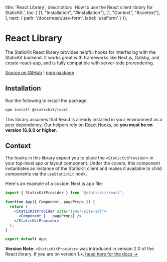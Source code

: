 
  title: 'React Library',
  description: 'How to use the React client library for StaticKit.',
  toc: [
    [1, "Installation", "#installation"],
    [1, "Context", "#context"],
  ],
  next: {
    path: '/docs/react/use-form',
    label: 'useForm'
  }
});

# React Library

The StaticKit React library provides helpful hooks for interfacing with the StaticKit backend. It works great with frameworks like Next.js, Gatsby, and create-react-app, and is fully compatible with server-side prerendering.

[Source on GitHub](https://github.com/unstacked/statickit-react) | [npm package](https://www.npmjs.com/package/@statickit/react)

## Installation

Run the following to install the package:

```bash
npm install @statickit/react
```

This library assumes that React is already installed in your environment as a peer dependency. Our helpers rely on [React Hooks](https://reactjs.org/docs/hooks-intro.html), so **you must be on version 16.8.0 or higher**.

## Context

The hooks in this library expect you to place the `<StaticKitProvider>` in your top-level app or layout component. Under the covers, this component instantiates an instance of the StaticKit client and makes it available to child components via the `useStaticKit` hook.

Here's an example of a custom Next.js app file:

```jsx
import { StaticKitProvider } from '@statickit/react';

function App({ Component, pageProps }) {
  return (
    <StaticKitProvider site="{your-site-id}">
      <Component {...pageProps} />
    </StaticKitProvider>
  );
}

export default App;
```

**Version Note**: `<StaticKitProvider>` was introduced in version 2.0 of the React library. If you are on version 1.x, [head here for the docs &rarr;](/docs/react/1.x/use-form)
